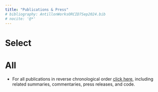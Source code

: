 ```yaml
---
title: "Publications & Press"
# bibliography: AntillonWorksORCID7Sep2024.bib
# nocite: '@*'
---
```

# Select

# All
- For all publications in reverse chronological order [click here](publications_all.html), including related summaries, commentaries, press releases, and code.

<!-- # Subsets -->
<!-- Do this with buttons? -->
<!-- ## By disease area -->
<!-- - For typhoid publications, [click here](publications_typhoid.html).   -->
<!-- - For human African trypanosomiasis (HAT) publications, [click here](publications_hat.html).   -->
<!-- - For RSV publications, [click here](publications_rsv.html).   -->
<!-- - For Covid-19 publications, [click here](publications_covid.html).   -->
<!-- - For publications on other diseases, [click here](publications_otherdis.html).   -->

<!-- ## By methodological approach -->
<!-- Some publications span more than one  -->
<!-- - For transmission modeling publications, [click here](publications_transmission.html).  -->
<!-- - For burden modeling publications, [click here](publications_burden.html).   -->
<!-- - For other epidemiology publications (regression-based modeling), [click here](publications_otherepi.html).   -->
<!-- - For health economic publications, [click here](publications_healthecon.html).   -->
<!-- - For meta-regression and meta-analysis publications, [click here](publications_meta.html).   -->
<!-- - For other publications, [click here](publications_othermethods.html).   -->

<!-- ## By authorship -->
<!-- - For first-author publications, [click here](publications_first.html).   -->
<!-- - For senior-author publications, [click here](publications_senior.html).   -->
<!-- - For other publications, [click here](publications_senior.html).   -->

<!-- **Any other press or reports?** -->